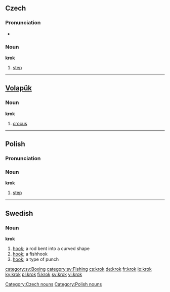 ==Czech==

===Pronunciation===
*{{audio|Cs-krok.ogg|audio}}

===Noun===
'''krok''' {{m}}

# [[step]]

[[Category:Czech nouns]]

----

==[[Volapük]]==

===Noun===
'''krok'''

# [[crocus]]
----------

==Polish==

===Pronunciation===


===Noun===
'''krok''' {{m}}

# [[step]]

[[Category:Polish nouns]]

----

==Swedish==
===Noun===
{{sv-noun-reg-ar}}
'''krok''' {{c}}
#[[hook]]; a rod bent into a curved shape
#[[hook]]; a fishhook
#[[hook]]; a type of punch 

[[category:sv:Boxing]]
[[category:sv:Fishing]]
[[cs:krok]]
[[de:krok]]
[[fr:krok]]
[[io:krok]]
[[ky:krok]]
[[pl:krok]]
[[fi:krok]]
[[sv:krok]]
[[vi:krok]]